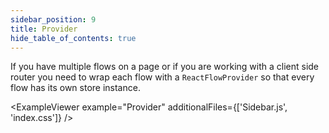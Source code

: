 ```yaml
---
sidebar_position: 9
title: Provider
hide_table_of_contents: true
---
```



If you have multiple flows on a page or if you are working with a client side router you need to wrap each flow with a `ReactFlowProvider` so that every flow has its own store instance.

<ExampleViewer example="Provider" additionalFiles={['Sidebar.js', 'index.css']} />
